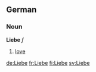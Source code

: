 ==German==
===Noun===
'''Liebe''' ''f''

# [[love]]

[[de:Liebe]]
[[fr:Liebe]]
[[fi:Liebe]]
[[sv:Liebe]]